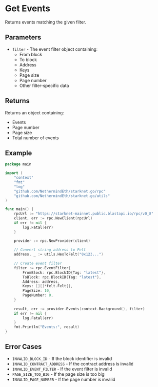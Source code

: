 # Get Events

Returns events matching the given filter.

## Parameters

- `filter` - The event filter object containing:
  - From block
  - To block
  - Address
  - Keys
  - Page size
  - Page number
  - Other filter-specific data

## Returns

Returns an object containing:
- Events
- Page number
- Page size
- Total number of events

## Example

```go
package main

import (
	"context"
	"fmt"
	"log"
	"github.com/NethermindEth/starknet.go/rpc"
	"github.com/NethermindEth/starknet.go/utils"
)

func main() {
	rpcUrl := "https://starknet-mainnet.public.blastapi.io/rpc/v0_8"
	client, err := rpc.NewClient(rpcUrl)
	if err != nil {
		log.Fatal(err)
	}

	provider := rpc.NewProvider(client)
	
	// Convert string address to Felt
	address, _ := utils.HexToFelt("0x123...")
	
	// Create event filter
	filter := rpc.EventFilter{
		FromBlock: rpc.BlockID{Tag: "latest"},
		ToBlock: rpc.BlockID{Tag: "latest"},
		Address: address,
		Keys: [][]*felt.Felt{},
		PageSize: 10,
		PageNumber: 0,
	}
	
	result, err := provider.Events(context.Background(), filter)
	if err != nil {
		log.Fatal(err)
	}
	fmt.Println("Events:", result)
}
```

## Error Cases

- `INVALID_BLOCK_ID` - If the block identifier is invalid
- `INVALID_CONTRACT_ADDRESS` - If the contract address is invalid
- `INVALID_EVENT_FILTER` - If the event filter is invalid
- `PAGE_SIZE_TOO_BIG` - If the page size is too big
- `INVALID_PAGE_NUMBER` - If the page number is invalid 
